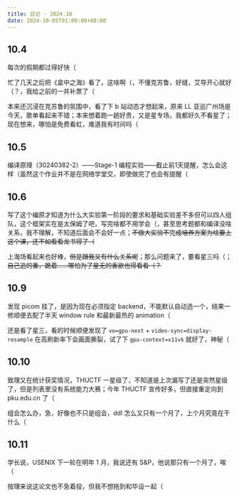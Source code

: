 ```yaml
---
title: 日记 · 2024.10
date: 2024-10-05T01:00:00+08:00
---
```


## 10.4

每次的假期都过得好快（

忙了几天之后把《盒中之海》看了，这啥啊（，不懂克苏鲁，好缝，艾导开心就好（？，我给之前的一并补票了（

本来还沉浸在克苏鲁的氛围中，看了下 b 站动态才想起来，原来 LL 亚巡广州场是今天，歌单看起来不错；本来想着跑一趟好贵，又是星专场，我都好久不看星了；现在想来，哪怕是免费看虹，难道我有时间吗（

## 10.5

编译原理（30240382-2）——Stage-1 编程实验——截止前1天提醒，怎么会这样（虽然这个作业并不是在网络学堂交，即使做完了也会有提醒（

## 10.6

写了这个编原才知道为什么大实验第一阶段的要求和基础实验差不多但可以四人组队，这个框架实在是太保姆了吧，写完啥都不用学会（，甚至思考题都和编译没啥关系，我不理解，不知道后面会不会好一点；~~不做大实验不完成培养方案为啥要上这个课，还不如看看龙书得了（~~

上海场看起来也好棒，~~但是跟我又有什么关系呢~~；那么问题来了，要看星三吗（；~~自己追的番，跪着……哪怕为了星无的香欲也得看看（？~~

## 10.9

发现 picom 挂了，是因为现在必须指定 backend，不能默认自动选一个，结果一修顺便去配了半天 window rule 和最新最热的 animation（

还是看了星三，看的时候顺便发现了 `vo=gpu-next` + `video-sync=display-resample` 在高刷新率下会画面撕裂，试了下 `gpu-context=x11vk` 就好了，神秘（

## 10.10

致理又在统计获奖情况，THUCTF 一星级了，不知道是上次漏写了还是突然星级了，但是列表里没有系统能力大赛；今年 THUCTF 宣传好多，但直接重定向到 pku.edu.cn 了（

组会怎么办，急，好像也不只是组会，ddl 怎么又只有一个月了，上个月究竟在干什么（

## 10.11

学长说，USENIX 下一轮在明年 1 月，我说还有 S&P，他说那只有一个月了，唉（

按理来说这论文也不急着投，但我不想拖到和毕设一起（
